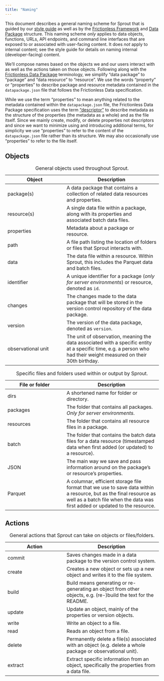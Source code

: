 ```yaml
---
title: "Naming"
---
```


This document describes a general naming scheme for Sprout that is
guided by our [style guide](https://design.seedcase-project.org/style/)
as well as by the [Frictionless
Framework](https://v4.framework.frictionlessdata.io/) and [Data
Package](https://datapackage.org/) structure. This naming scheme *only*
applies to data objects, functions, URLs, API endpoints, and command
line interfaces that are exposed to or associated with user-facing
content. It does *not* apply to internal content; see the style guide
for details on naming internal (developer-facing) content.

We'll compose names based on the objects we and our users interact with
as well as the actions taken on those objects. Following along with the
[Frictionless Data Package](https://datapackage.org/) terminology, we
simplify "data package" to "package" and "data resource" to "resource".
We use the words "property" or "properties" to describe package and
resource metadata contained in the `datapackage.json` file that follows
the Frictionless Data specification.

::: callout-important
While we use the term "properties" to mean anything related to the
metadata contained within the `datapackage.json` file, the Frictionless
Data Package specification uses the term
["descriptor"](https://datapackage.org/standard/glossary/#descriptor) to
describe metadata as the structure of the properties (the metadata as a
whole) and as the file itself. Since we mainly create, modify, or delete
properties not descriptors and since we want to minimize using and
introducing additional terms, for simplicity we use "properties" to refer to
the content of the `datapackage.json` file rather than its structure.
We may also occasionally use "properties" to refer to the file itself.
:::

## Objects

| Object | Description |
|----------------------------|--------------------------------------------|
| package(s) | A data package that contains a collection of related data resources and properties. |
| resource(s) | A single data file within a package, along with its properties and associated batch data files. |
| properties | Metadata about a package or resource. |
| path | A file path listing the location of folders or files that Sprout interacts with. |
| data | The data file within a resource. Within Sprout, this includes the Parquet data and batch files. |
| identifier | A unique identifier for a package (*only for server environments*) or resource, denoted as `id`. |
| changes | The changes made to the data package that will be stored in the version control repository of the data package. |
| version | The version of the data package, denoted as `version`. |
| observational unit | The unit of observation, meaning the data associated with a specific entity at a specific time, e.g. a person who had their weight measured on their 30th birthday. |

: General objects used throughout Sprout.

| File or folder | Description |
|----------------------------|--------------------------------------------|
| dirs | A shortened name for folder or directory. |
| packages | The folder that contains all packages. *Only for server environments*. |
| resources | The folder that contains all resource files in a package. |
| batch | The folder that contains the batch data files for a data resource (timestamped data when first added (or updated) to a resource). |
| JSON | The main way we save and pass information around on the package's or resource's properties. |
| Parquet | A columnar, efficient storage file format that we use to save data within a resource, but as the final resource as well as a batch file when the data was first added or updated to the resource. |

: Specific files and folders used within or output by Sprout.

## Actions

| Action | Description |
|----------------------------|--------------------------------------------|
| commit | Saves changes made in a data package to the version control system. |
| create | Creates a new object or sets up a new object and writes it to the file system. |
| build | Build means generating or re-generating an object from other objects, e.g. (re-)build the text for the README. |
| update | Update an object, mainly of the properties or version objects. |
| write | Write an object to a file. |
| read | Reads an object from a file. |
| delete | Permanently delete a file(s) associated with an object (e.g. delete a whole package or observational unit). |
| extract | Extract specific information from an object, specifically the properties from a data file. |

: General actions that Sprout can take on objects or files/folders.
